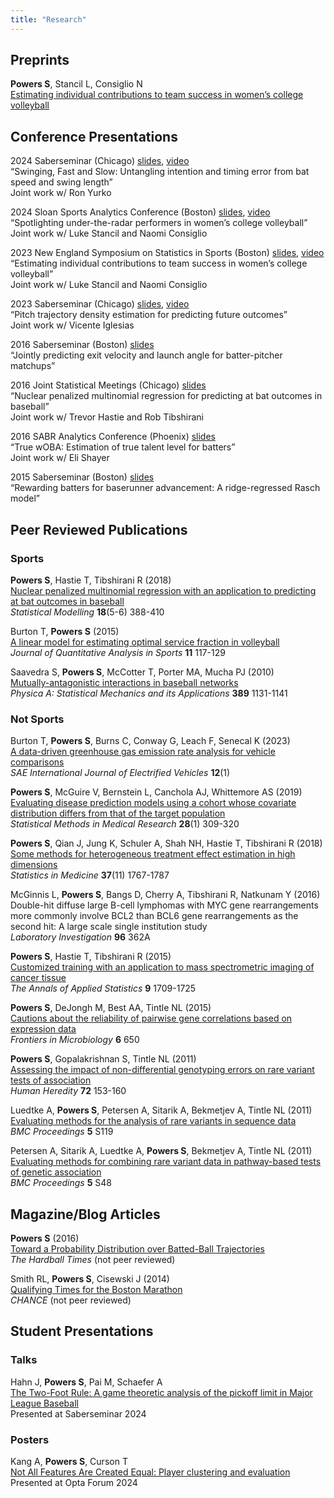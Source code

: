```yaml
---
title: "Research"
---
```


## Preprints

**Powers S**, Stancil L, Consiglio N\
[Estimating individual contributions to team success in women's college volleyball](https://arxiv.org/abs/2402.01083){target=_blank}\

## Conference Presentations

2024 Saberseminar (Chicago)
[slides](https://github.com/saberpowers/swinging-fast-and-slow/blob/main/reports/saberseminar/slides.pdf){target="_blank"},
[video](https://www.youtube.com/watch?v=rQ1BsjQEWKs&list=PL40KH8fsrt-sX1lSf659bl1u341F76ue3)\
"Swinging, Fast and Slow: Untangling intention and timing error from bat speed and swing length"\
Joint work w/ Ron Yurko

2024 Sloan Sports Analytics Conference (Boston)
[slides](https://github.com/saberpowers/talks/blob/master/2024/sloan/slides.pdf){target="_blank"},
[video](https://www.youtube.com/watch?v=we8oPw_C4zQ&list=PL40KH8fsrt-sX1lSf659bl1u341F76ue3){target="_blank"}\
"Spotlighting under-the-radar performers in women's college volleyball"\
Joint work w/ Luke Stancil and Naomi Consiglio

2023 New England Symposium on Statistics in Sports (Boston)
[slides](https://github.com/saberpowers/talks/blob/master/2023/nessis/slides.pdf){target="_blank"},
[video](https://www.youtube.com/watch?v=kiV2QDFDMVo&list=PL40KH8fsrt-sX1lSf659bl1u341F76ue3){target="_blank"}\
"Estimating individual contributions to team success in women's college volleyball"\
Joint work w/ Luke Stancil and Naomi Consiglio

2023 Saberseminar (Chicago)
[slides](https://github.com/saberpowers/talks/blob/master/2023/saberseminar/slides.pdf){target="_blank"},
[video](https://www.youtube.com/watch?v=IgPB4TlTass&list=PL40KH8fsrt-sX1lSf659bl1u341F76ue3){target="_blank"}\
"Pitch trajectory density estimation for predicting future outcomes"\
Joint work w/ Vicente Iglesias

2016 Saberseminar (Boston)
[slides](https://github.com/saberpowers/talks/blob/master/2016/saberseminar/slides.pdf){target="_blank"}\
"Jointly predicting exit velocity and launch angle for batter-pitcher matchups"

2016 Joint Statistical Meetings (Chicago)
[slides](https://github.com/saberpowers/talks/blob/master/2016/jsm/slides.pdf){target="_blank"}\
"Nuclear penalized multinomial regression for predicting at bat outcomes in baseball"\
Joint work w/ Trevor Hastie and Rob Tibshirani

2016 SABR Analytics Conference (Phoenix)
[slides](https://github.com/saberpowers/talks/blob/master/2016/sabr_analytics/slides.pdf){target="_blank"}\
"True wOBA: Estimation of true talent level for batters"\
Joint work w/ Eli Shayer

2015 Saberseminar (Boston)
[slides](https://github.com/saberpowers/talks/blob/master/2015/saberseminar/slides.pdf){target="_blank"}\
"Rewarding batters for baserunner advancement: A ridge-regressed Rasch model"

## Peer Reviewed Publications

### Sports

**Powers S**, Hastie T, Tibshirani R (2018)\
[Nuclear penalized multinomial regression with an application to predicting at bat outcomes in baseball](https://arxiv.org/abs/1706.10272){target=_blank}\
*Statistical Modelling* **18**(5-6) 388-410

Burton T, **Powers S** (2015)\
[A linear model for estimating optimal service fraction in volleyball](https://doi.org/10.1515/jqas-2014-0087){target=_blank}\
*Journal of Quantitative Analysis in Sports* **11** 117-129

Saavedra S, **Powers S**, McCotter T, Porter MA, Mucha PJ (2010)\
[Mutually-antagonistic interactions in baseball networks](https://arxiv.org/abs/0907.5241v2){target=_blank}\
*Physica A: Statistical Mechanics and its Applications* **389** 1131-1141

### Not Sports

Burton T, **Powers S**, Burns C, Conway G, Leach F, Senecal K (2023)\
[A data-driven greenhouse gas emission rate analysis for vehicle comparisons](https://doi.org/10.4271/14-12-01-0006){target=_blank}\
*SAE International Journal of Electrified Vehicles* **12**(1)

**Powers S**, McGuire V, Bernstein L, Canchola AJ, Whittemore AS (2019)\
[Evaluating disease prediction models using a cohort whose covariate distribution differs from that of the target population](https://doi.org/10.1177/0962280217723945){target=_blank}\
*Statistical Methods in Medical Research* **28**(1) 309-320

**Powers S**, Qian J, Jung K, Schuler A, Shah NH, Hastie T, Tibshirani R (2018)\
[Some methods for heterogeneous treatment effect estimation in high dimensions](https://arxiv.org/abs/1707.00102){target=_blank}\
*Statistics in Medicine* **37**(11) 1767-1787

McGinnis L, **Powers S**, Bangs D, Cherry A, Tibshirani R, Natkunam Y (2016)\
Double-hit diffuse large B-cell lymphomas with MYC gene rearrangements more commonly involve BCL2 than BCL6 gene rearrangements as the second hit: A large scale single institution study\
*Laboratory Investigation* **96** 362A

**Powers S**, Hastie T, Tibshirani R (2015)\
[Customized training with an application to mass spectrometric imaging of cancer tissue](https://arxiv.org/abs/1601.07994){target=_blank}\
*The Annals of Applied Statistics* **9** 1709-1725

**Powers S**, DeJongh M, Best AA, Tintle NL (2015)\
[Cautions about the reliability of pairwise gene correlations based on expression data](https://www.ncbi.nlm.nih.gov/pmc/articles/PMC4481165){target=_blank}\
*Frontiers in Microbiology* **6** 650

**Powers S**, Gopalakrishnan S, Tintle NL (2011)\
[Assessing the impact of non-differential genotyping errors on rare variant tests of association](https://www.ncbi.nlm.nih.gov/pmc/articles/PMC3214826){target=_blank}\
*Human Heredity* **72** 153-160

Luedtke A, **Powers S**, Petersen A, Sitarik A, Bekmetjev A, Tintle NL (2011)\
[Evaluating methods for the analysis of rare variants in sequence data](https://www.ncbi.nlm.nih.gov/pmc/articles/PMC3287843){target=_blank}\
*BMC Proceedings* **5** S119

Petersen A, Sitarik A, Luedtke A, **Powers S**, Bekmetjev A, Tintle NL (2011)\
[Evaluating methods for combining rare variant data in pathway-based tests of genetic association](https://www.ncbi.nlm.nih.gov/pmc/articles/PMC3287885){target=_blank}\
*BMC Proceedings* **5** S48

## Magazine/Blog Articles

**Powers S** (2016)\
[Toward a Probability Distribution over Batted-Ball Trajectories](https://tht.fangraphs.com/toward-a-probability-distribution-over-batted-ball-trajectories){target=_blank}\
*The Hardball Times* (not peer reviewed)

Smith RL, **Powers S**, Cisewski J (2014)\
[Qualifying Times for the Boston Marathon](https://chance.amstat.org/2014/09/boston-marathon){target=_blank}\
*CHANCE* (not peer reviewed)

## Student Presentations

### Talks

Hahn J, **Powers S**, Pai M, Schaefer A\
[The Two-Foot Rule: A game theoretic analysis of the pickoff limit in Major League Baseball](https://www.youtube.com/watch?v=sVQ-b1lW8nQ&list=PL40KH8fsrt-sX1lSf659bl1u341F76ue3){target=_blank}\
Presented at Saberseminar 2024

### Posters

Kang A, **Powers S**, Curson T\
[Not All Features Are Created Equal: Player clustering and evaluation](assets/research/posters/kang_2024.pdf){target=_blank}\
Presented at Opta Forum 2024

